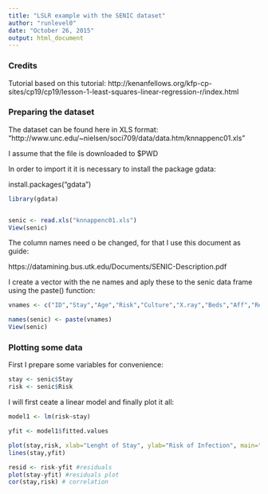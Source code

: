 ```yaml
---
title: "LSLR example with the SENIC dataset"
author: "runlevel0"
date: "October 26, 2015"
output: html_document
---
```


### Credits

Tutorial based on this tutorial: 
http://kenanfellows.org/kfp-cp-sites/cp19/cp19/lesson-1-least-squares-linear-regression-r/index.html

### Preparing the dataset

The dataset can be found here in XLS format: 
"http://www.unc.edu/~nielsen/soci709/data/data.htm/knnappenc01.xls"

I assume that the file is downloaded to $PWD

In order to import it it is necessary to install the package gdata: 


install.packages("gdata")

```r
library(gdata)


senic <- read.xls("knnappenc01.xls")
View(senic)

```



The column names need o be changed, for that I use this document as guide: 

https://datamining.bus.utk.edu/Documents/SENIC-Description.pdf

I create a vector with the ne names and aply these to the senic data frame using the paste() function: 

```r

vnames <- c("ID","Stay","Age","Risk","Culture","X.ray","Beds","Aff","Region","Census","Nurses","Facilities")

names(senic) <- paste(vnames)
View(senic)

```

### Plotting some data

First I prepare some variables for convenience: 

```r
stay <- senic$Stay
risk <- senic$Risk
```

I will first ceate a linear model and finally plot it all: 

```r
model1 <- lm(risk~stay)

yfit <- model1$fitted.values

plot(stay,risk, xlab="Lenght of Stay", ylab="Risk of Infection", main="Risk of Nosocomial Infection")
lines(stay,yfit)

resid <- risk-yfit #residuals
plot(stay-yfit) #residuals plot
cor(stay,risk) # correlation
```











